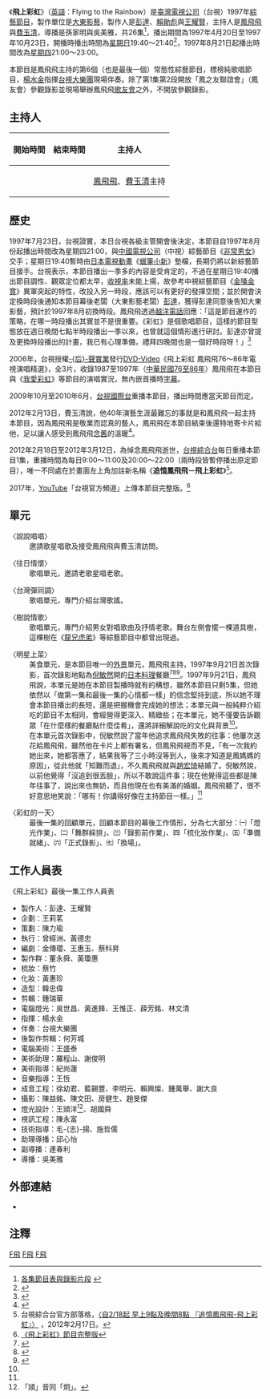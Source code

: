 {{Infobox television
| 名稱 = 飛上彩虹<br>''{{lang|en|Flying to the Rainbow}}''<ref>無官方[[英文|英文]]譯名，此據《[[中華民國無線電視年鑑|中華民國無線電視年鑑]]第十輯：民國八十五年至八十六年》（[[中華民國電視學會|中華民國電視學會]]1998年6月30日-{出}-版）所使用之譯名。</ref>
| 圖片 = 
| 圖說 = 
| 分類 = [[娛樂|娛樂]]
| 主持 = [[鳳飛飛|鳳飛飛]]、[[費玉清|費玉清]]
| 編劇 = 金傳瓔、王惠玉、蔡科昇
| 標語 = 
| 國家 = {{ROC}}
| 語言 = 依內容需要混用[[現代標準漢語|國語]]、[[台語|台語]]及其他語言
| 製作人 = [[賴勛彪|賴勛彪]]、[[王耀賢|王耀賢]]、[[彭達|彭達]]
| 製作公司 = 大東影藝股份有限公司
| 機位 = 三機作業
| 集數 = 26集
| 每集長 = 2小時（含[[廣告|廣告]]）
| 視訊制式 = [[NTSC制式|NTSC制式]]
| 音訊制式 = [[立體聲|立體聲]]
| 頻道 = [[台視主頻|台視主頻]]
| 播出國家 = {{TWN}}
| 開始 = 1997年4月20日
| 結束 = 1997年10月23日
| 晚於 = 星期日：[[飛越星期天|飛越星期天]]<hr>星期四：八分音符
| 早於 = 星期日：最佳拍檔
| 官方網站 = 
}}
{{NoteUTC+8}}
{{Distinguish|飛上彩虹 (中視)}}
《'''飛上彩虹'''》（[[英語|英語]]：Flying to the Rainbow）是[[臺灣電視公司|臺灣電視公司]]（台視）1997年[[綜藝節目|綜藝節目]]，製作單位是[[大東影藝|大東影藝]]，製作人是[[彭達|彭達]]、[[賴勛彪|賴勛彪]]與[[王耀賢|王耀賢]]，主持人是[[鳳飛飛|鳳飛飛]]與[[費玉清|費玉清]]，導播是孫家明與吳美雅，共26集<ref>[http://www.foreverfongfeifei.com/Host.html#H1997 各集節目表與錄影片段] {{webarchive|url=https://web.archive.org/web/20140518180418/http://www.foreverfongfeifei.com/Host.html |date=2014-05-18 }}</ref>，播出期間為1997年4月20日至1997年10月23日，開播時播出時間為[[星期日|星期日]]19:40～21:40<ref>{{Cite web |url=http://www.fongfeifei.com.tw/memory/memory_02_main.htm |title=鳳飛飛歌唱之旅－鳳飛飛綜藝節目 |access-date=2012-02-28 |archive-date=2016-04-24 |archive-url=https://web.archive.org/web/20160424220945/http://www.fongfeifei.com.tw/memory/memory_02_main.htm |dead-url=no }}</ref>，1997年8月21日起播出時間改為[[星期四|星期四]]21:00～23:00。

本節目是鳳飛飛主持的第6個（也是最後一個）常態性綜藝節目，標榜純歌唱節目，[[楊水金|楊水金]]指揮[[台視大樂團|台視大樂團]]現場伴奏。除了第1集第2段開放「鳳之友聯誼會」（鳳友會）參觀錄影並現場舉辦鳳飛飛[[歌友會|歌友會]]之外，不開放參觀錄影。

==主持人==
{| class="wikitable"
|-
! 開始時間 !! 結束時間 !! 主持人 
|-
|
|
|[[鳳飛飛|鳳飛飛]]、[[費玉清|費玉清]]主持
|}

==歷史==
1997年7月23日，台視證實，本日台視各級主管開會後決定，本節目自1997年8月份起播出時間改為星期四21:00，與[[中國電視公司|中國電視公司]]（中視）綜藝節目《[[非常男女_(電視節目)|非常男女]]》交手；星期日19:40暫時由[[日本電視動畫|日本電視動畫]]《[[蠟筆小新|蠟筆小新]]》墊檔，長期仍將以新綜藝節目接手。台視表示，本節目播出一季多的內容是受肯定的，不過在星期日19:40播出節目調性、觀眾定位都太早，[[收視率|收視率]]未能上揚，故參考中視綜藝節目《[[金嗓金賞|金嗓金賞]]》異軍突起的特性，改投入另一時段，應該可以有更好的發揮空間；並於開會決定換時段後通知本節目幕後老闆（大東影藝老闆）[[彭達|彭達]]，獲得彭達同意後告知大東影藝，預計於1997年8月初換時段。鳳飛飛透過[[越洋電話|越洋電話]]回應：「這是節目運作的策略，在哪一時段播出其實並不是很重要。《彩虹》是個歌唱節目，這樣的節目型態放在週日晚間七點半時段播出一季以來，也曾就這個情形進行研討。彭達亦曾提及更換時段播出的計畫，我已有心理準備，禮拜四晚間也是一個好時段呀！」<ref>{{Cite news|url=|author=劉育良|language=zh-tw|title=飛上彩虹 撤守週日主戰場|publisher=[[大成影劇報|大成影劇報]]|date=1997-07-24|pages=8}}</ref>

2006年，台視授權[[后聲實業|-{后}-聲實業]]發行[[DVD-Video|DVD-Video]]《飛上彩虹 鳳飛飛76～86年電視演唱精選》，全3片，收錄1987至1997年（[[民國紀年|中華民國76至86年]]）鳳飛飛在本節目與《[[我愛彩虹|我愛彩虹]]》等節目的演唱實況，無內嵌首播時[[字幕|字幕]]。 

2009年10月至2010年6月，[[台視國際台|台視國際台]]重播本節目，播出時間應當天節目而定。

2012年2月13日，費玉清說，他40年演藝生涯最難忘的事就是和鳳飛飛一起主持本節目，因為鳳飛飛是敬業而認真的藝人，鳳飛飛在本節目結束後還特地寄卡片給他，足以讓人感受到鳳飛飛[[懷舊|念舊]]的溫暖<ref>{{cite web|author=綜合報導|url=http://www.tvbs.com.tw/news/news_list.asp?no=sunkiss20120213180737|title=飛飛癌逝／鳳姊辭世 黃金五寶徐風、小哥不捨！|accessdate=2013-03-17|date=2012-02-13|publisher=[[TVBS|TVBS]]|archive-date=2021-02-22|archive-url=https://web.archive.org/web/20210222164252/https://www.tvbs.com.tw/news/news_list.asp?no=sunkiss20120213180737|dead-url=no}}</ref>。

2012年2月18日至2012年3月12日，為悼念鳳飛飛逝世，[[台視綜合台|台視綜合台]]每日重播本節目1集，重播時間為每日9:00～11:00及20:00～22:00（兩時段皆暫停播出原定節目），唯一不同處在於畫面左上角加註新名稱《'''追憶鳳飛飛－飛上彩虹'''》<ref>台視綜合台官方部落格，[http://blog.ttv.com.tw/blogv2/funman/post/post_177.aspx 〈自2/18起 早上9點及晚間8點 『追憶鳳飛飛-飛上彩虹』〉] {{Wayback|url=http://blog.ttv.com.tw/blogv2/funman/post/post_177.aspx |date=20120305024449 }}，2012年2月17日。</ref>。

2017年，[[YouTube|YouTube]]「台視官方頻道」上傳本節目完整版。<ref>[https://www.youtube.com/playlist?list=PLtww_vcpAB8piuL8q7ubQA5PbkYGi-iwl 《飛上彩虹》節目完整版]</ref>

==單元==
;〈說說唱唱〉
:邀請歌星唱歌及接受鳳飛飛與費玉清訪問。

;〈往日情懷〉
:歌唱單元，邀請老歌星唱老歌。

;〈台灣彈同調〉
:歌唱單元，專門介紹台灣歌謠。

;〈樹說情歌〉
:歌唱單元，專門介紹男女對唱歌曲及抒情老歌。舞台左側會擺一棵道具樹，這棵樹在《[[龍兄虎弟_(電視節目)|龍兄虎弟]]》等綜藝節目中都曾出現過。

;〈明星上菜〉
:美食單元，是本節目唯一的[[外景|外景]]單元，鳳飛飛主持，1997年9月21日首次錄影，首次錄影地點為[[倪敏然|倪敏然]]開的[[日本料理|日本料理]]餐廳<ref name="鳳飛飛 帶路嘗美肴">{{Cite news|url=|author=劉衛莉|language=zh-tw|title=鳳飛飛 帶路嘗美肴|publisher=[[聯合報|聯合報]]|date=1997-09-22|pages=25}}</ref><ref name="倪敏然 追‘鳳’舊事老實說">{{Cite news|url=|author=李德珍|language=zh-tw|title=倪敏然 追‘鳳’舊事老實說|publisher=[[民生報|民生報]]|date=1997-09-22|pages=10}}</ref><ref>{{cite news|author=劉育良|title=綜藝難為 離家出走|publisher=大成影劇報|date=1997-09-22|pages=5}}</ref>。1997年9月21日，鳳飛飛說，本單元是她在本節目製播時就有的構想，雖然本節目只剩5集，但她依然以「做第一集和最後一集的心情都一樣」的信念堅持到底，所以她不理會本節目播出的長短，還是把握機會完成她的想法；本單元與一般純粹介紹吃的節目不太相同，會經營得更深入、精緻些；在本單元，她不僅要告訴觀眾「在什麼樣的餐廳點什麼佳肴」，還將詳細解說吃的文化與背景<ref name="鳳飛飛 帶路嘗美肴" />。
:在本單元首次錄影中，倪敏然說了當年他追求鳳飛飛失敗的往事：他屢次送花給鳳飛飛，雖然他在卡片上都有署名，但鳳飛飛視而不見，「有一次我約她出來，她都答應了，結果我等了三小時沒等到人，後來才知道是鳳媽媽的原因」，從此他就「知難而退」，不久鳳飛飛就與[[趙宏琦|趙宏琦]]結婚了。倪敏然說，以前他覺得「沒追到很丟臉」，所以不敢說這件事；現在他覺得這些都是陳年往事了，說出來也無妨，而且他現在也有美滿的婚姻。鳳飛飛聽了，很不好意思地笑說：「哪有！你講得好像在主持節目一樣。」<ref name="倪敏然 追‘鳳’舊事老實說" />

;〈彩虹的一天〉
:最後一集的回顧單元，回顧本節目的幕後工作情形，分為七大部分：㈠「燈光作業」、㈡「舞群綵排」、㈢「錄影前作業」、㈣「梳化妝作業」、㈤「準備就緒」、㈥「正式錄影」、㈦「換場」。

==工作人員表==
;《飛上彩虹》最後一集工作人員表
*製作人：彭達、王耀賢
*企劃：王莉茗
*策劃：陳力瑜
*執行：曾經洲、黃德忠
*編劇：金傳瓔、王惠玉、蔡科昇
*製作群：董永舜、黃瓊惠
*梳妝：蔡竹
*化妝：黃惠珍
*造型：韓忠偉
*剪輯：鍾瑞華
*電腦燈光：吳世昌、黃進鋒、王惟正、薛芳銘、林文清
*指揮：楊水金
*伴奏：台視大樂團
*後製作剪輯：何芳城
*電腦美術：王盛泰
*美術助理：羅程山、謝俊明
*美術指導：紀尚蓮
*音樂指導：王恆
*成音工程：徐幼君、藍錫豐、李明元、賴興燦、鍾萬舉、謝大良
*攝影：陳益銘、陳文田、房健生、趙旻傑
*燈光設計：王熲洋<ref>「熲」音同「炯」。</ref>、胡國舜
*視訊工程：陳永富
*技術指導：毛-{志}-揚、施哲儒
*助理導播：邱心怡
*副導播：連春利
*導播：吳美雅

==外部連結==
*{{YouTube|J6LLdXJCnrw|《飛上彩虹》訪問李如麟}}

==注釋==
{{reflist}}

[[Category:已停播的台灣綜藝節目|F飛]]
[[Category:台視電視節目|F飛]]
[[Category:台灣音樂節目|F飛]]